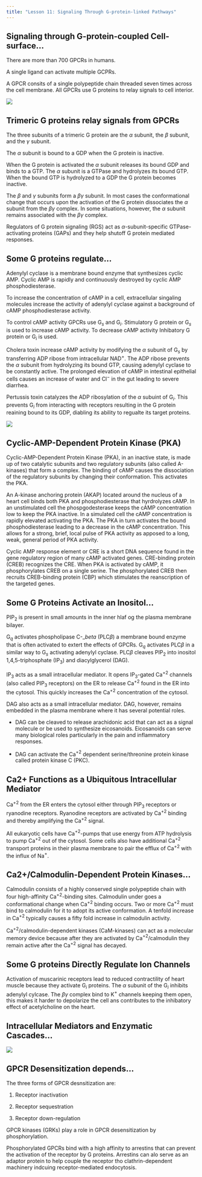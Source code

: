 ```yaml
---
title: "Lesson 11: Signaling Through G-protein-linked Pathways"
---
```


## Signaling through G-protein-coupled Cell-surface…

There are more than 700 GPCRs in humans. 

A single ligand can activate multiple GCPRs.

A GPCR consits of a single polypeptide chain threaded seven times across the cell membrane. All GPCRs use G proteins to relay signals to cell interior.

![](20230222_164708.jpg)

## Trimeric G proteins relay signals from GPCRs

The three subunits of a trimeric G protein are the $\alpha$ subunit, the $\beta$ subunit, and the $\gamma$ subunit. 

The $\alpha$ subunit is bound to a GDP when the G protein is inactive. 

When the G protein is activated the $\alpha$ subunit releases its bound GDP and binds to a GTP. The $\alpha$ subunit is a GTPase and hydrolyzes its bound GTP. When the bound GTP is hydrolyzed to a GDP the G protein becomes inactive. 

The $\beta$ and $\gamma$ subunits form a $\beta \gamma$ subunit. In most cases the conformational change that occurs upon the activation of the G protein dissociates the $\alpha$ subunit from the $\beta \gamma$ complex. In some situations, however, the $\alpha$ subunit remains associated with the $\beta \gamma$ complex.

Regulators of G protein signaling (RGS) act as $\alpha$-subunit-specific GTPase-activating proteins (GAPs) and they help shutoff G protein mediated responses.

## Some G proteins regulate…

Adenylyl cyclase is a membrane bound enzyme that synthesizes cyclic AMP. Cyclic AMP is rapidly and continuously destroyed by cyclic AMP phosphodiesterase. 

To increase the concentration of cAMP in a cell, extracellular singaling molecules increase the activity of adenylyl cyclase against a background of cAMP phosphodiesterase activity. 

To control cAMP activity GPCRs use G$_s$ and G$_i$. Stimulatory G protein or G$_s$ is used to increase cAMP activity. To decrease cAMP activity Inhibatory G protein or G$_i$ is used.

Cholera toxin increase cAMP activity by modifying the $\alpha$ subunit of G$_s$ by transferring ADP ribose from intracellular NAD$^+$. The ADP ribose prevents the $\alpha$ subunit from hydrolyzing its bound GTP, causing adenylyl cyclase to be constantly active. The prolonged elevation of cAMP in intestinal epithelial cells causes an increase of water and Cl$^-$ in the gut leading to severe diarrhea. 

Pertussis toxin catalyzes the ADP ribosylation of the $\alpha$ subuint of G$_i$. This prevents G$_i$ from interacting with receptors resulting in the G protein reaining bound to its GDP, diabling its ability to regualte its target proteins.

![](20230222_190300.jpg)

## Cyclic-AMP-Dependent Protein Kinase (PKA)

Cyclic-AMP-Dependent Protein Kinase (PKA), in an inactive state, is made up of two catalytic subunits and two regulatory subunits (also called A-kinases) that form a complex. The binding of cAMP causes the dissociation of the regulatory subunits by changing their conformation. This activates the PKA.

An A-kinase anchoring protein (AKAP) located around the nucleus of a heart cell binds both PKA and phosphodiesterase that hyrdrolyzes cAMP. In an unstimulated cell the phospgodesterase keeps the cAMP concentration low to keep the PKA inactive. In a simulated cell the cAMP concentration is rapidly elevated activating the PKA. The PKA in turn activates the bound phosphodiesterase leading to a decrease in the cAMP concentration. This allows for a strong, brief, local pulse of PKA activity as apposed to a long, weak, general period of PKA activity. 

Cyclic AMP response element or CRE is a short DNA sequence found in the gene regulatory region of many cAMP activated genes. CRE-binding protein (CREB) recognizes the CRE. When PKA is activated by cAMP, it phosphorylates CREB on a single serine. The phosphorylated CREB then recruits CREB-binding protein (CBP) which stimulates the reanscription of the targeted genes.

## Some G Proteins Activate an Inositol…

PIP$_2$ is present in small amounts in the inner hlaf og the plasma membrane bilayer. 

G$_q$ activates phospholipase C-$\_beta$ (PLC$\beta$) a membrane bound enzyme that is often activated to extert the effects of GPCRs. G$_q$ activates PLC$\beta$ in a similar way to G$_s$ activating adenylyl cyclase. PLC$\beta$ cleaves PIP$_2$ into inositol 1,4,5-triphosphate (IP$_3$) and diacylglycerol (DAG).

IP$_3$ acts as a small intracellular mediator. It opens IP$_3$-gated Ca$^+{^2}$ channels (also called PIP$_3$ receptors) on the ER to release Ca$^+{^2}$ found in the ER into the cytosol. This quickly increases the Ca$^+{^2}$ concentration of the cytosol.

DAG also acts as a small intracellular mediator. DAG, however, remains embedded in the plasma membrane where it has several potential roles. 

- DAG can be cleaved to release arachidonic acid that can act as a signal molecule or be used to synthesize eicosanoids. Eicosanoids can serve many biological roles particularly in the pain and inflammatory responses. 

- DAG can activate the Ca$^+{^2}$ dependent serine/threonine protein kinase called protein kinase C (PKC). 

## Ca2+ Functions as a Ubiquitous Intracellular Mediator

Ca$^+{^2}$ from the ER enters the cytosol either through PIP$_3$ receptors or ryanodine receptors. Ryanodine receptors are activated by Ca$^+{^2}$ binding and thereby amplifying the Ca$^+{^2}$ signal. 

All eukaryotic cells have Ca$^+{^2}$-pumps that use energy from ATP hydrolysis to pump Ca$^+{^2}$ out of the cytosol. Some cells also have additional Ca$^+{^2}$ transport proteins in their plasma membrane to pair the efflux of Ca$^+{^2}$ with the influx of Na$^+$.

## Ca2+/Calmodulin-Dependent Protein Kinases…

Calmodulin consists of a highly conserved single polypeptide chain with four high-affinity Ca$^+{^2}$-binding sites. Calmodulin under goes a conformational change when Ca$^+{^2}$ binding occurs. Two or more Ca$^+{^2}$ must bind to calmodulin for it to adopt its active conformation. A tenfold increase in Ca$^+{^2}$ typically causes a fifty fold increase in calmodulin activity. 

Ca$^+{^2}$/calmodulin-dependent kinases (CaM-kinases) can act as a molecular memory device because after they are activated by Ca$^+{^2}$/calmodulin they remain active after the Ca$^+{^2}$ signal has decayed. 

## Some G proteins Directly Regulate Ion Channels

Activation of muscarinic receptors lead to reduced contractility of heart muscle because they activate G$_i$ proteins. The $\alpha$ subunit of the G$_i$ inhibits adenylyl cylcase. The $\beta\gamma$ complex bind to K$^+$ channels keeping them open, this makes it harder to depolarize the cell ans contributes to the inhibatory effect of acetylcholine on the heart.

## Intracellular Mediators and Enzymatic Cascades…

![](20230222_205001.jpg)

## GPCR Desensitization depends…

The three forms of GPCR desnsitization are:

1. Receptor inactivation

2. Receptor sequestration

3. Receptor down-regulation

GPCR kinases (GRKs) play a role in GPCR desensitization by phosphorylation. 

Phosphorylated GPCRs bind with a high affinity to arrestins that can prevent the activation of the receptor by G proteins. Arrestins can alo serve as an adaptor protein to help couple the receptor tho clathrin-dependent machinery indcuing receptor-mediated endocytosis.
